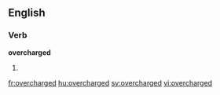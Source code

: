 ==English==

===Verb===
'''overcharged'''

# {{present participle of|overcharge}}

[[fr:overcharged]]
[[hu:overcharged]]
[[sv:overcharged]]
[[vi:overcharged]]